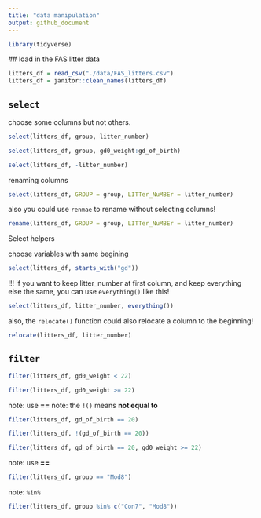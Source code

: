 ```yaml
---
title: "data manipulation"
output: github_document
---
```


```r
library(tidyverse)
```
 ## load in the FAS litter data
 
```r
litters_df = read_csv("./data/FAS_litters.csv")
litters_df = janitor::clean_names(litters_df)
```
 

## `select`

choose some columns but not others.

```r
select(litters_df, group, litter_number)
```

```r
select(litters_df, group, gd0_weight:gd_of_birth)
```

```r
select(litters_df, -litter_number)
```

renaming columns 

```r
select(litters_df, GROUP = group, LITTer_NuMBEr = litter_number)
```

also you could use `renmae` to rename without selecting columns!

```r
rename(litters_df, GROUP = group, LITTer_NuMBEr = litter_number)
```

Select helpers

choose variables with same begining
```r
select(litters_df, starts_with("gd"))
```

!!! if you want to keep litter_number at first column, and keep everything else the same, you can use `everything()` like this!
```r
select(litters_df, litter_number, everything())
```

also, the `relocate()` function could also relocate a column to the beginning!

```r
relocate(litters_df, litter_number)
```

## `filter`

```r
filter(litters_df, gd0_weight < 22)

filter(litters_df, gd0_weight >= 22)
```

note: use **==**
note: the `!()` means **not equal to**
```r
filter(litters_df, gd_of_birth == 20)

filter(litters_df, !(gd_of_birth == 20))
```

```r
filter(litters_df, gd_of_birth == 20, gd0_weight >= 22)
```

note: use **==**
```r
filter(litters_df, group == "Mod8")
```

note: `%in%`
```r
filter(litters_df, group %in% c("Con7", "Mod8"))
```


